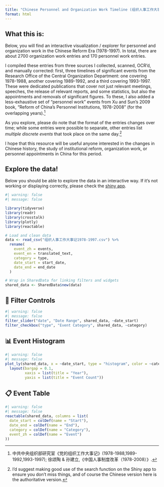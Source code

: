 ```yaml
---
title: "Chinese Personnel and Organization Work Timeline (组织人事工作大事记)"
format: html
---
```


## What this is: 

Below, you will find an interactive visualization / explorer for personnel and organization work in the Chinese Reform Era (1978-1997). In total, there are about 2700 organization work entries and 170 personnel work entries. 

I compiled these entries from three sources I collected, scanned, OCR'd, and manually corrected: first, three timelines of significant events from the Research Office of the Central Organization Department: one covering 1978-1988, another covering 1989-1992, and a third covering 1993-1997. These were dedicated publications that cover not just relevant meetings, speeches, the release of relevant reports, and some statistics, but also the appointments and removals of significant figures. To these, I also added a less-exhaustive set of "personnel work" events from Xu and Sun's 2009 book, "Reform of China's Personnel Institutions, 1978-2008" (for the overlapping years).^[中共中央组织部研究室《党的组织工作大事记》(1978-1988,1989-1992,1993-1997); 徐颂陶 & 孙建立,《中国人事制度改革（1978-2008）》.]

As you explore, please do note that the format of the entries changes over time; while some entries were possible to separate, other entries list *multiple discrete events* that took place on the same day.^[I'd suggest making good use of the search function on the Shiny app to ensure you don't miss things, and of course the Chinese version here is the authoritative version.]

I hope that this resource will be useful anyone interested in the changes in Chinese history, the study of institutional reform, organization work, or personnel appointments in China for this period. 

## Explore the data! 

Below you should be able to explore the data in an interactive way. If it's not working or displaying correctly, please check the [shiny app](https://mthompsonbrusstar.shinyapps.io/zuzhirenshi/).




```r
#| warning: false
#| message: false

library(tidyverse)
library(readr)
library(crosstalk)
library(plotly)
library(reactable)

# Load and clean data
data <- read_csv("组织人事工作大事记1978-1997.csv") %>%
  rename(
    event_zh = events,
    event_en = translated_text,
    category = type,
    date_start = start_date,
    date_end = end_date
  )

# Wrap in SharedData for linking filters and widgets
shared_data <- SharedData$new(data)
```

## 📅 Filter Controls

```r
#| warning: false
#| message: false
filter_slider("date", "Date Range", shared_data, ~date_start)
filter_checkbox("type", "Event Category", shared_data, ~category)
```

## 📊 Event Histogram

```r
#| warning: false
#| message: false
plot_ly(shared_data, x = ~date_start, type = "histogram", color = ~category) %>%
  layout(bargap = 0.1,
         xaxis = list(title = "Year"),
         yaxis = list(title = "Event Count"))
```

## 📋 Event Table

```r
#| warning: false
#| message: false
reactable(shared_data, columns = list(
  date_start = colDef(name = "Start"),
  date_end = colDef(name = "End"),
  category = colDef(name = "Category"),
  event_zh = colDef(name = "Event")
))
```
